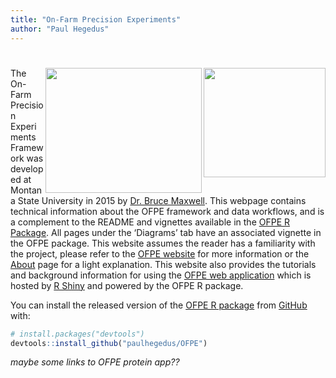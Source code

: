 ```yaml
---
title: "On-Farm Precision Experiments"
author: "Paul Hegedus"
---
```

# <img src="images/msu_coa_logo.png" align="right" width="195" height = "175" /> <img src="images/OFPE_logo.png" align="right" width="250" height = "200" />

The On-Farm Precision Experiments Framework was developed at Montana State University in 2015 by [Dr. Bruce Maxwell]((http://landresources.montana.edu/directory/faculty/1524374/bruce-maxwell)). This webpage contains technical information about the OFPE framework and data workflows, and is a complement to the README and vignettes available in the [OFPE R Package](https://github.com/paulhegedus/OFPE). All pages under the 'Diagrams' tab have an associated vignette in the OFPE package. This website assumes the reader has a familiarity with the project, please refer to the [OFPE website](https://sites.google.com/site/ofpeframework/) for more information or the [About](about.html) page for a light explanation. This website also provides the tutorials and background information for using the [OFPE web application](https://paulhegedus.shinyapps.io/OFPE_AnalysisAndSim_App_v1/?_ga=2.189182059.1336631904.1592115204-590292424.1592115204) which is hosted by [R Shiny](https://shiny.rstudio.com) and powered by the OFPE R package.

You can install the released version of the [OFPE R package](https://github.com/paulhegedus/OFPE) from [GitHub](https://github.com) with:

``` r
# install.packages("devtools")
devtools::install_github("paulhegedus/OFPE")
```

*maybe some links to OFPE protein app??*

